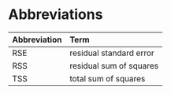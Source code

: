 # Abbreviations {.unnumbered}

| Abbreviation | Term                    |
|:-------------|:------------------------|
| RSE          | residual standard error |
| RSS          | residual sum of squares |
| TSS          | total sum of squares    |


